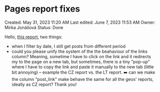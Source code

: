 # Pages report fixes

Created: May 31, 2023 11:20 AM
Last edited: June 7, 2023 11:53 AM
Owner: Mirka Jonášová
Status: Done

Hello, [this report](https://tableau.glami.info/?qzwavg2em5fyfck6g2kwwmyxaq=w4tbbqfb6bd7vhk6m5oy3obp64#/views/Fbpostreport2_0/FBpostCZnew?:iid=2), two things:

- when I filter by date, I still get posts from different period
- could you please unify the system of the the beahaviour of the links column? Meaning, sometime I have to click on the link and it redirects my to the page on a new tab, but sometimes, there is a tiny "pop-up" where I have to copy the link and paste it manually to the new tab (little bit annoying) – example the CZ report vs. the LT report. ➡️ can we make the column "post_link" make behave the same for all the geos' reports, ideally as CZ report? Thank you!